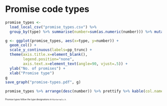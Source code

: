 # Promise code types

``` r
promise_types <- 
  load_local_csv("promise_types.csv") %>% 
  group_by(type) %>% summarise(number=sum(as.numeric(number))) %>% mutate(percent=100*number/sum(number))

g <- ggplot(promise_types, aes(x=type, y=number)) + 
  geom_col() +
  scale_y_continuous(labels=pp_trunc) +
  theme(axis.title.x=element_blank(), 
        legend.position="none", 
        axis.text.x=element_text(angle=90, vjust=.5)) +
  ylab("No. of promises") + 
  xlab("Promise type")
g
save_graph("promise-types.pdf", g)

promise_types %>% arrange(desc(number)) %>% prettify %>% kable(col.names=c("promise code type","number","percentage"), align="lrr")
```

<div style="font-size: 50%">
Promise types follow the type designations in ``Rinternals.h``.  
<!--**α→β** indicates that type **α** variously evaluates to type **β**.
**α** indicates that the promise contains the expression of type **α**.  
**→α** indicates that the promise contains a promise which contains the expression of type **α**, etc.
**BCODE →α** indicates that it's a byte-compiled expression that was originally of type **α**.  
**SYM→α** indicates that it's a symbol that points to an expression of type **α**.  -->
</div>